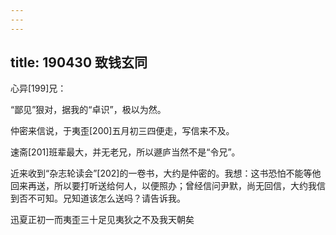 ```yaml
---
---
---
```

title: 190430 致钱玄同
---




心异[199]兄：

“鄙见”狠对，据我的“卓识”，极以为然。

仲密来信说，于夷歪[200]五月初三四便走，写信来不及。

速斋[201]班辈最大，并无老兄，所以遯庐当然不是“令兄”。

近来收到“杂志轮读会”[202]的一卷书，大约是仲密的。我想：这书恐怕不能等他回来再送，所以要打听送给何人，以便照办；曾经信问尹默，尚无回信，大约我信到否不可知。兄知道该怎么送吗？请告诉我。

迅夏正初一而夷歪三十足见夷狄之不及我天朝矣